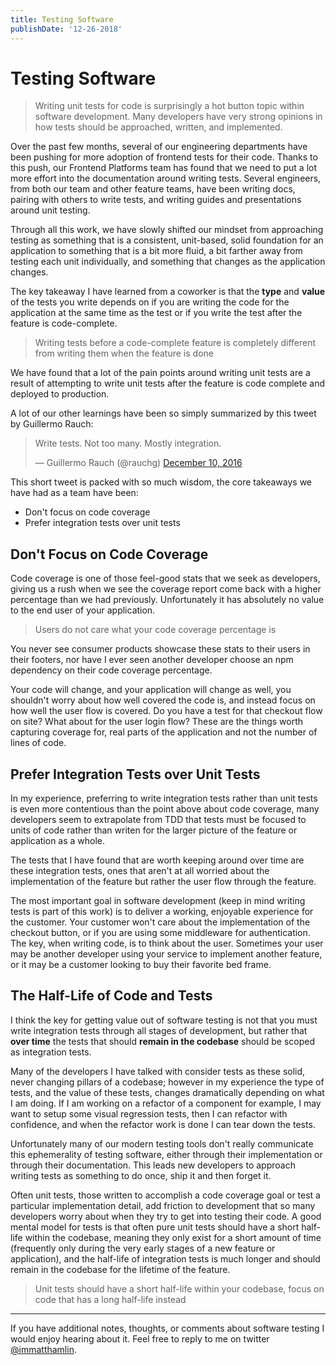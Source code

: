 ```yaml
---
title: Testing Software
publishDate: '12-26-2018'
---
```


# Testing Software

> Writing unit tests for code is surprisingly a hot button topic within software development. Many
> developers have very strong opinions in how tests should be approached, written, and implemented.

Over the past few months, several of our engineering departments have been pushing for more adoption
of frontend tests for their code. Thanks to this push, our Frontend Platforms team has found that we
need to put a lot more effort into the documentation around writing tests. Several engineers, from
both our team and other feature teams, have been writing docs, pairing with others to write tests,
and writing guides and presentations around unit testing.

Through all this work, we have slowly shifted our mindset from approaching testing as something that
is a consistent, unit-based, solid foundation for an application to something that is a bit more
fluid, a bit farther away from testing each unit individually, and something that changes as the
application changes.

The key takeaway I have learned from a coworker is that the **type** and **value** of the tests you
write depends on if you are writing the code for the application at the same time as the test or if
you write the test after the feature is code-complete.

> Writing tests before a code-complete feature is completely different from writing them when the
> feature is done

We have found that a lot of the pain points around writing unit tests are a result of attempting to
write unit tests after the feature is code complete and deployed to production.

A lot of our other learnings have been so simply summarized by this tweet by Guillermo Rauch:

<blockquote className="twitter-tweet tw-align-center" data-lang="en">
  <p lang="en" dir="ltr">
    Write tests. Not too many. Mostly integration.
  </p>
  &mdash; Guillermo Rauch (@rauchg) <a href="https://twitter.com/rauchg/status/807626710350839808?ref_src=twsrc%5Etfw">December 10, 2016</a>
</blockquote>

This short tweet is packed with so much wisdom, the core takeaways we have had as a team have been:

- Don't focus on code coverage
- Prefer integration tests over unit tests

## Don't Focus on Code Coverage

Code coverage is one of those feel-good stats that we seek as developers, giving us a rush when we
see the coverage report come back with a higher percentage than we had previously. Unfortunately it
has absolutely no value to the end user of your application.

> Users do not care what your code coverage percentage is

You never see consumer products showcase these stats to their users in their footers, nor have I
ever seen another developer choose an npm dependency on their code coverage percentage.

Your code will change, and your application will change as well, you shouldn't worry about how well
covered the code is, and instead focus on how well the user flow is covered. Do you have a test for
that checkout flow on site? What about for the user login flow? These are the things worth capturing
coverage for, real parts of the application and not the number of lines of code.

## Prefer Integration Tests over Unit Tests

In my experience, preferring to write integration tests rather than unit tests is even more
contentious than the point above about code coverage, many developers seem to extrapolate from TDD
that tests must be focused to units of code rather than writen for the larger picture of the feature
or application as a whole.

The tests that I have found that are worth keeping around over time are these integration tests,
ones that aren't at all worried about the implementation of the feature but rather the user flow
through the feature.

The most important goal in software development (keep in mind writing tests is part of this work) is
to deliver a working, enjoyable experience for the customer. Your customer won't care about the
implementation of the checkout button, or if you are using some middleware for authentication. The
key, when writing code, is to think about the user. Sometimes your user may be another developer
using your service to implement another feature, or it may be a customer looking to buy their
favorite bed frame.

## The Half-Life of Code and Tests

I think the key for getting value out of software testing is not that you must write integration
tests through all stages of development, but rather that **over time** the tests that should
**remain in the codebase** should be scoped as integration tests.

Many of the developers I have talked with consider tests as these solid, never changing pillars of a
codebase; however in my experience the type of tests, and the value of these tests, changes
dramatically depending on what I am doing. If I am working on a refactor of a component for example,
I may want to setup some visual regression tests, then I can refactor with confidence, and when the
refactor work is done I can tear down the tests.

Unfortunately many of our modern testing tools don't really communicate this ephemerality of testing
software, either through their implementation or through their documentation. This leads new
developers to approach writing tests as something to do once, ship it and then forget it.

Often unit tests, those written to accomplish a code coverage goal or test a particular
implementation detail, add friction to development that so many developers worry about when they try
to get into testing their code. A good mental model for tests is that often pure unit tests should
have a short half-life within the codebase, meaning they only exist for a short amount of time
(frequently only during the very early stages of a new feature or application), and the half-life of
integration tests is much longer and should remain in the codebase for the lifetime of the feature.

> Unit tests should have a short half-life within your codebase, focus on code that has a long
> half-life instead

---

If you have additional notes, thoughts, or comments about software testing I would enjoy hearing
about it. Feel free to reply to me on twitter
[@immatthamlin](https://mobile.twitter.com/immatthamlin).
